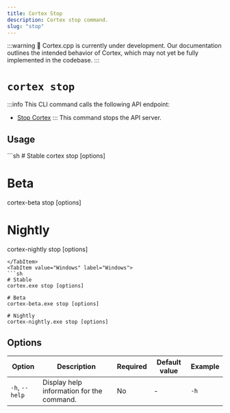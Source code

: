 ```yaml
---
title: Cortex Stop
description: Cortex stop command.
slug: "stop"
---
```



:::warning
🚧 Cortex.cpp is currently under development. Our documentation outlines the intended behavior of Cortex, which may not yet be fully implemented in the codebase.
:::

# `cortex stop`
:::info
This CLI command calls the following API endpoint:
- [Stop Cortex](/api-reference#tag/system/delete/v1/system)
:::
This command stops the API server.



## Usage
<Tabs>
  <TabItem value="MacOs/Linux" label="MacOs/Linux">
  ```sh
  # Stable
  cortex stop [options]

  # Beta
  cortex-beta stop [options]

  # Nightly
  cortex-nightly stop [options]
  ```
  </TabItem>
  <TabItem value="Windows" label="Windows">
  ```sh
  # Stable
  cortex.exe stop [options]
  
  # Beta
  cortex-beta.exe stop [options]

  # Nightly
  cortex-nightly.exe stop [options]
  ```
  </TabItem>
</Tabs>


## Options

| Option            | Description                                           | Required | Default value | Example     |
|-------------------|-------------------------------------------------------|----------|---------------|-------------|
| `-h`, `--help`      | Display help information for the command.             | No       | -             | `-h`    |
